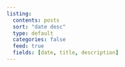 ```yaml
---
listing:
  contents: posts
  sort: "date desc"
  type: default
  categories: false
  feed: true
  fields: [date, title, description]
---
```

